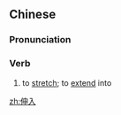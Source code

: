 ==Chinese==
{{zh-forms}}

===Pronunciation===
{{zh-pron
|m=shēnrù
|c=san1 jap6
|h=pfs=chhûn-ngi̍p
|mn=qz,tp,xm:chhun-li̍p/kh,zz:chhun-ji̍p
|cat=v
}}

===Verb===
{{zh-verb}}

# {{qualifier|of one's limbs}} to [[stretch]]; to [[extend]] into
#: {{zh-x|請 切勿 將 手指 伸入 籠 中 。|Please do not '''poke''' your fingers through the cage.}}

[[zh:伸入]]